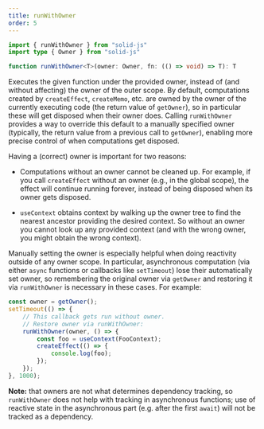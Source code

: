 ```yaml
---
title: runWithOwner
order: 5
---
```


```ts
import { runWithOwner } from "solid-js"
import type { Owner } from "solid-js"

function runWithOwner<T>(owner: Owner, fn: (() => void) => T): T
```

Executes the given function under the provided owner, instead of (and without affecting) the owner of the outer scope. By default, computations created by `createEffect`, `createMemo`, etc. are owned by the owner of the currently executing code (the return value of `getOwner`), so in particular these will get disposed when their owner does. Calling `runWithOwner` provides a way to override this default to a manually specified owner (typically, the return value from a previous call to `getOwner`), enabling more precise control of when computations get disposed.

Having a (correct) owner is important for two reasons:

- Computations without an owner cannot be cleaned up. For example, if you call `createEffect` without an owner (e.g., in the global scope), the effect will continue running forever, instead of being disposed when its owner gets disposed.

- `useContext` obtains context by walking up the owner tree to find the nearest ancestor providing the desired context. So without an owner you cannot look up any provided context (and with the wrong owner, you might obtain the wrong context).

Manually setting the owner is especially helpful when doing reactivity outside of any owner scope. In particular, asynchronous computation (via either `async` functions or callbacks like `setTimeout`) lose their automatically set owner, so remembering the original owner via `getOwner` and restoring it via `runWithOwner` is necessary in these cases. For example:

```ts
const owner = getOwner();
setTimeout(() => {
	// This callback gets run without owner.
	// Restore owner via runWithOwner:
	runWithOwner(owner, () => {
		const foo = useContext(FooContext);
		createEffect(() => {
			console.log(foo);
		});
	});
}, 1000);
```

**Note:** that owners are not what determines dependency tracking, so `runWithOwner` does not help with tracking in asynchronous functions; use of reactive state in the asynchronous part (e.g. after the first `await`) will not be tracked as a dependency.
